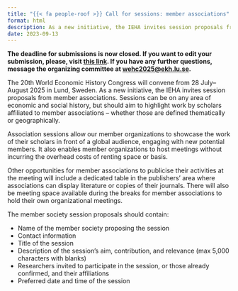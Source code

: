 ```yaml
---
title: "{{< fa people-roof >}} Call for sessions: member associations"
format: html
description: As a new initiative, the IEHA invites session proposals from member associations. Sessions can be on any area of economic and social history, but should aim to highlight work by scholars affiliated to member associations – whether those are defined thematically or geographically.
date: 2023-09-13
---
```


**The deadline for submissions is now closed. If you want to edit your submission, please, visit [this link](https://www.appinconf.com/kas/Abstract?projectName=wehc2025members). If you have any further questions, message the organizing committee at [wehc2025@ekh.lu.se](mailto:wehc2025@ekh.lu.se).**

The 20th World Economic History Congress will convene from 28 July– August 2025 in Lund, Sweden. As a new initiative, the IEHA invites session proposals from member associations. Sessions can be on any area of economic and social history, but should aim to highlight work by scholars affiliated to member associations – whether those are defined thematically or geographically. 

Association sessions allow our member organizations to showcase the work of their scholars in front of a global audience, engaging with new potential members. It also enables member organizations to host meetings without incurring the overhead costs of renting space or 
basis. 

Other opportunities for member associations to publicise their activities at the meeting will include a dedicated table in the publishers’ area where associations can display literature or copies of their journals. There will also be meeting space available during the breaks for member associations to hold their own organizational meetings. 

The member society session proposals should contain:

- Name of the member society proposing the session
- Contact information
- Title of the session
- Description of the session’s aim, contribution, and relevance (max 5,000 characters with blanks)
- Researchers invited to participate in the session, or those already confirmed, and their affiliations
- Preferred date and time of the session
